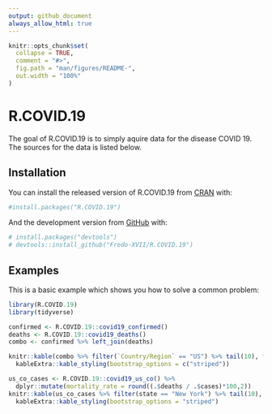 ---
output: github_document
always_allow_html: true
---

<!-- README.md is generated from README.Rmd. Please edit that file -->

```{r, include = FALSE}
knitr::opts_chunk$set(
  collapse = TRUE,
  comment = "#>",
  fig.path = "man/figures/README-",
  out.width = "100%"
)
```

# R.COVID.19

<!-- badges: start -->
<!-- [![Travis build status](https://travis-ci.org/Fredo-XVII/R.COVID.19.svg?branch=master)](https://travis-ci.org/Fredo-XVII/R.COVID.19) -->
<!-- badges: end -->

The goal of R.COVID.19 is to simply aquire data for the disease COVID 19.  The sources for the data is listed below.

## Installation

You can install the released version of R.COVID.19 from [CRAN](https://CRAN.R-project.org) with:

``` r
#install.packages("R.COVID.19")
```

And the development version from [GitHub](https://github.com/) with:

``` r
# install.packages("devtools")
# devtools::install_github("Fredo-XVII/R.COVID.19")
```
## Examples

This is a basic example which shows you how to solve a common problem:

```{r libraries}
library(R.COVID.19)
library(tidyverse)
```


```{r John_Hopkins_Data}
confirmed <- R.COVID.19::covid19_confirmed()
deaths <- R.COVID.19::covid19_deaths()
combo <- confirmed %>% left_join(deaths)

knitr::kable(combo %>% filter(`Country/Region` == "US") %>% tail(10), format = "html") %>% 
  kableExtra::kable_styling(bootstrap_options = c("striped"))
```

```{r NY_Times_Data}
us_co_cases <- R.COVID.19::covid19_us_co() %>% 
  dplyr::mutate(mortality_rate = round((.$deaths / .$cases)*100,2))
knitr::kable(us_co_cases %>% filter(state == "New York") %>% tail(10), format = "html") %>% 
  kableExtra::kable_styling(bootstrap_options = "striped")
```

